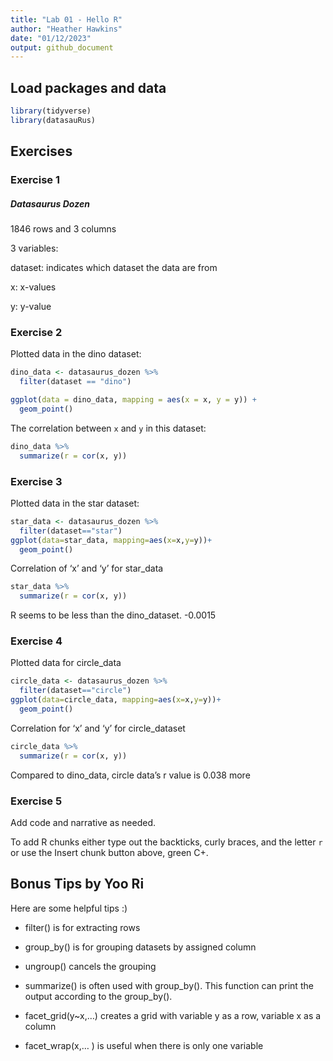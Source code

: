 ```yaml
---
title: "Lab 01 - Hello R"
author: "Heather Hawkins"
date: "01/12/2023"
output: github_document
---
```


## Load packages and data

```r
library(tidyverse) 
library(datasauRus)
```

## Exercises

### Exercise 1
##### Datasaurus Dozen

1846 rows and 3 columns 

3 variables: 

dataset: indicates which dataset the data are from

x: x-values

y: y-value

### Exercise 2

Plotted data in the dino dataset:

```r
dino_data <- datasaurus_dozen %>%
  filter(dataset == "dino")

ggplot(data = dino_data, mapping = aes(x = x, y = y)) +
  geom_point()
```

The correlation between `x` and `y` in this dataset:

```r
dino_data %>%
  summarize(r = cor(x, y))
```

### Exercise 3

Plotted data in the star dataset:

```r
star_data <- datasaurus_dozen %>%
  filter(dataset=="star")
ggplot(data=star_data, mapping=aes(x=x,y=y))+
  geom_point()
```

Correlation of 'x' and 'y' for star_data

```r
star_data %>%
  summarize(r = cor(x, y))
```

R seems to be less than the dino_dataset. -0.0015

### Exercise 4

Plotted data for circle_data

```r
circle_data <- datasaurus_dozen %>%
  filter(dataset=="circle")
ggplot(data=circle_data, mapping=aes(x=x,y=y))+
  geom_point()
```

Correlation for 'x' and 'y' for circle_dataset 
```r
circle_data %>%
  summarize(r = cor(x, y))
```

Compared to dino_data, circle data's r value is 0.038 more 

### Exercise 5

Add code and narrative as needed.

To add R chunks either type out the backticks, curly braces, and the letter `r` or use the Insert chunk button above, green C+.



## Bonus Tips by Yoo Ri

Here are some helpful tips :) 

* filter() is for extracting rows

* group_by() is for grouping datasets by assigned column 
* ungroup() cancels the grouping 

* summarize()  is often used with group_by(). This function can print the output according to the group_by().

* facet_grid(y~x,...) creates a grid with variable y as a row, variable x as a column  
* facet_wrap(x,... ) is useful when there is only one variable
